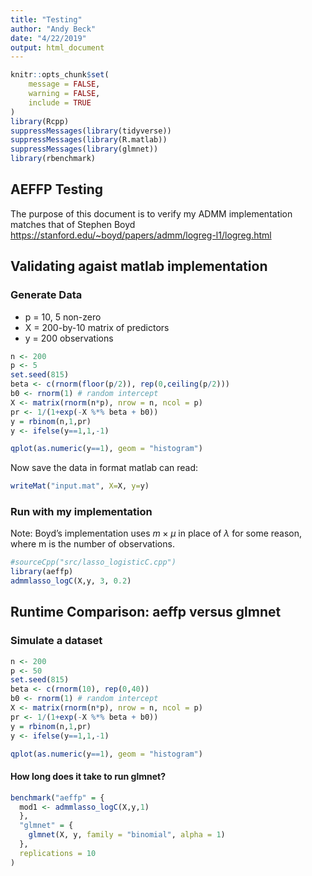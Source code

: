 ```yaml
---
title: "Testing"
author: "Andy Beck"
date: "4/22/2019"
output: html_document
---
```


```r
knitr::opts_chunk$set(
	message = FALSE,
	warning = FALSE,
	include = TRUE
)
library(Rcpp)
suppressMessages(library(tidyverse))
suppressMessages(library(R.matlab))
suppressMessages(library(glmnet))
library(rbenchmark)
```

## AEFFP Testing

The purpose of this document is to verify my ADMM implementation matches that of Stephen Boyd [https://stanford.edu/~boyd/papers/admm/logreg-l1/logreg.html](https://stanford.edu/~boyd/papers/admm/logreg-l1/logreg.html)

## Validating agaist matlab implementation

### Generate Data

* p = 10, 5 non-zero
* X = 200-by-10 matrix of predictors
* y = 200 observations

```r
n <- 200
p <- 5
set.seed(815)
beta <- c(rnorm(floor(p/2)), rep(0,ceiling(p/2)))
b0 <- rnorm(1) # random intercept
X <- matrix(rnorm(n*p), nrow = n, ncol = p)
pr <- 1/(1+exp(-X %*% beta + b0))
y = rbinom(n,1,pr)
y <- ifelse(y==1,1,-1)

qplot(as.numeric(y==1), geom = "histogram")
```

Now save the data in format matlab can read:

```r
writeMat("input.mat", X=X, y=y)
```

### Run with my implementation

Note: Boyd's implementation uses $m \times \mu$ in place of $\lambda$ for some reason, where m is the number of observations.

```r
#sourceCpp("src/lasso_logisticC.cpp")
library(aeffp)
admmlasso_logC(X,y, 3, 0.2)
```

## Runtime Comparison: aeffp versus glmnet

### Simulate a dataset

```r
n <- 200
p <- 50
set.seed(815)
beta <- c(rnorm(10), rep(0,40))
b0 <- rnorm(1) # random intercept
X <- matrix(rnorm(n*p), nrow = n, ncol = p)
pr <- 1/(1+exp(-X %*% beta + b0))
y = rbinom(n,1,pr)
y <- ifelse(y==1,1,-1)

qplot(as.numeric(y==1), geom = "histogram")
```

#### How long does it take to run glmnet?

```r
benchmark("aeffp" = {
  mod1 <- admmlasso_logC(X,y,1)
  },
  "glmnet" = {
    glmnet(X, y, family = "binomial", alpha = 1)
  },
  replications = 10
)
```

